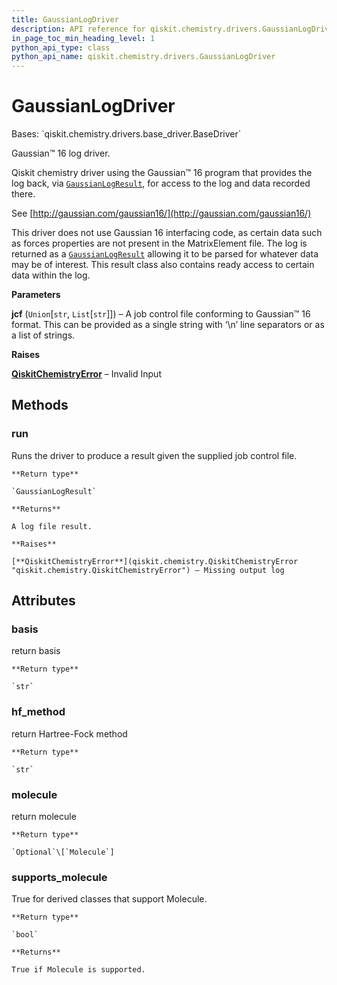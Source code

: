 ```yaml
---
title: GaussianLogDriver
description: API reference for qiskit.chemistry.drivers.GaussianLogDriver
in_page_toc_min_heading_level: 1
python_api_type: class
python_api_name: qiskit.chemistry.drivers.GaussianLogDriver
---
```


# GaussianLogDriver

<Class id="qiskit.chemistry.drivers.GaussianLogDriver" github="https://github.com/qiskit-community/qiskit-aqua/tree/stable/0.9/qiskit/chemistry/drivers/gaussiand/gaussian_log_driver.py" signature="GaussianLogDriver(jcf)">
  Bases: `qiskit.chemistry.drivers.base_driver.BaseDriver`

  Gaussian™ 16 log driver.

  Qiskit chemistry driver using the Gaussian™ 16 program that provides the log back, via [`GaussianLogResult`](qiskit.chemistry.drivers.GaussianLogResult "qiskit.chemistry.drivers.GaussianLogResult"), for access to the log and data recorded there.

  See [http://gaussian.com/gaussian16/](http://gaussian.com/gaussian16/)

  This driver does not use Gaussian 16 interfacing code, as certain data such as forces properties are not present in the MatrixElement file. The log is returned as a [`GaussianLogResult`](qiskit.chemistry.drivers.GaussianLogResult "qiskit.chemistry.drivers.GaussianLogResult") allowing it to be parsed for whatever data may be of interest. This result class also contains ready access to certain data within the log.

  **Parameters**

  **jcf** (`Union`\[`str`, `List`\[`str`]]) – A job control file conforming to Gaussian™ 16 format. This can be provided as a single string with ‘\n’ line separators or as a list of strings.

  **Raises**

  [**QiskitChemistryError**](qiskit.chemistry.QiskitChemistryError "qiskit.chemistry.QiskitChemistryError") – Invalid Input

  ## Methods

  ### run

  <Function id="qiskit.chemistry.drivers.GaussianLogDriver.run" name="run" signature="GaussianLogDriver.run()">
    Runs the driver to produce a result given the supplied job control file.

    **Return type**

    `GaussianLogResult`

    **Returns**

    A log file result.

    **Raises**

    [**QiskitChemistryError**](qiskit.chemistry.QiskitChemistryError "qiskit.chemistry.QiskitChemistryError") – Missing output log
  </Function>

  ## Attributes

  ### basis

  <Attribute id="qiskit.chemistry.drivers.GaussianLogDriver.basis" name="basis">
    return basis

    **Return type**

    `str`
  </Attribute>

  ### hf\_method

  <Attribute id="qiskit.chemistry.drivers.GaussianLogDriver.hf_method" name="hf_method">
    return Hartree-Fock method

    **Return type**

    `str`
  </Attribute>

  ### molecule

  <Attribute id="qiskit.chemistry.drivers.GaussianLogDriver.molecule" name="molecule">
    return molecule

    **Return type**

    `Optional`\[`Molecule`]
  </Attribute>

  ### supports\_molecule

  <Attribute id="qiskit.chemistry.drivers.GaussianLogDriver.supports_molecule" name="supports_molecule">
    True for derived classes that support Molecule.

    **Return type**

    `bool`

    **Returns**

    True if Molecule is supported.
  </Attribute>
</Class>

